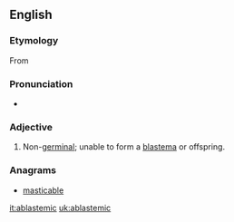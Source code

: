 ==English==

===Etymology===
From {{prefix|a|blastema|t1=not|t2=offspring, offshoot}}

===Pronunciation===
* {{a|US}} {{IPA|/ˈeɪ.blæˌsti.mɪk/|/ˈeɪ.blæˌstɛ.mɪk/|/ˌeɪ.blæˈsti.mɪk/|/ˌeɪ.blæˈstɛ.mɪk/}}

===Adjective===
{{en-adj|-}}

# {{biology}} Non-[[germinal]]; unable to form a [[blastema]] or offspring.

===Anagrams===
* [[masticable#English|masticable]]

[[it:ablastemic]]
[[uk:ablastemic]]